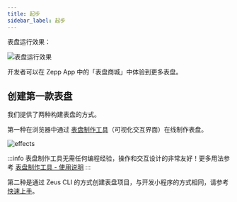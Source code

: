 ```yaml
---
title: 起步
sidebar_label: 起步
---
```


表盘运行效果：

![表盘运行效果](/img/docs/quick-start/watchface_preview.gif)

开发者可以在 Zepp App 中的「表盘商城」中体验到更多表盘。

## 创建第一款表盘

我们提供了两种构建表盘的方式。

第一种在浏览器中通过 [表盘制作工具](https://watchface.zepp.com/)（可视化交互界面）在线制作表盘。

![effects](/img/docs/guides/tools/watchface/overview.png)

:::info
表盘制作工具无需任何编程经验，操作和交互设计的非常友好！更多用法参考 [表盘制作工具 - 使用说明](../guides/tools/watchface/index.md)
:::

第二种是通过 Zeus CLI 的方式创建表盘项目，与开发小程序的方式相同，请参考 [快速上手](../guides/quick-start.md)。
